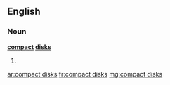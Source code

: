 ==English==

===Noun===
'''[[compact]] [[disk]]s'''

# {{plural of|[[compact disk]]}}

[[ar:compact disks]]
[[fr:compact disks]]
[[mg:compact disks]]